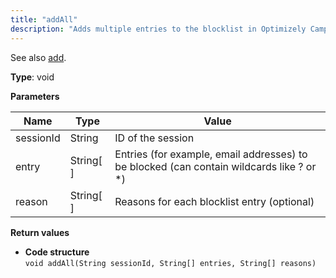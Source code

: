```yaml
---
title: "addAll"
description: "Adds multiple entries to the blocklist in Optimizely Campaign."
---
```


See also [add](/optimizely-campaign/docs/add-blacklist).

**Type**: void

**Parameters**

| Name      | Type        | Value                                                                                     |
| --------- | ----------- | ----------------------------------------------------------------------------------------- |
| sessionId | String      | ID of the session                                                                         |
| entry     | String\[ \] | Entries (for example, email addresses) to be blocked (can contain wildcards like ? or \*) |
| reason    | String\[ \] | Reasons for each blocklist entry (optional)                                               |

**Return values**

* **Code structure**  
`void addAll(String sessionId, String[] entries, String[] reasons)  
`